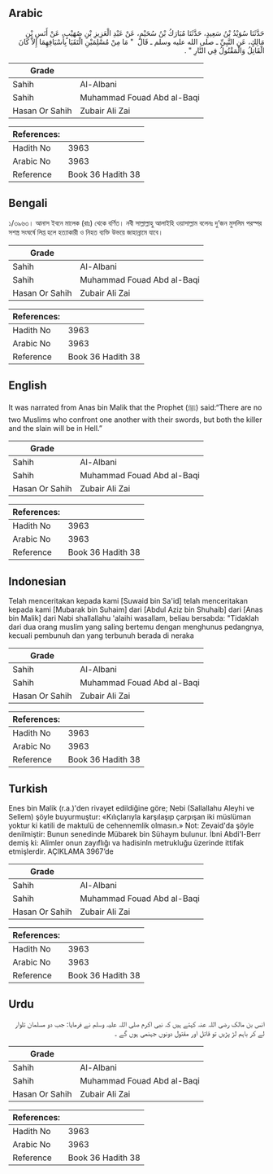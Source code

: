 ## Arabic


<div dir="rtl" lang="ar" style={{fontSize:'larger',backgroundColor:'#f8f9fa',padding:20}}>
حَدَّثَنَا سُوَيْدُ بْنُ سَعِيدٍ، حَدَّثَنَا مُبَارَكُ بْنُ سُحَيْمٍ، عَنْ عَبْدِ الْعَزِيزِ بْنِ صُهَيْبٍ، عَنْ أَنَسِ بْنِ مَالِكٍ، عَنِ النَّبِيِّ ـ صلى الله عليه وسلم ـ قَالَ ‏ "‏ مَا مِنْ مُسْلِمَيْنِ الْتَقَيَا بِأَسْيَافِهِمَا إِلاَّ كَانَ الْقَاتِلُ وَالْمَقْتُولُ فِي النَّارِ ‏"‏ ‏.‏
</div>
<div style={{backgroundColor:'#f8f9fa',padding:20, marginBottom: 10}}><table> <thead> <tr> <th>Grade</th> <th></th> </tr> </thead> <tbody> <tr><td>Sahih</td><td>Al-Albani</td></tr><tr><td>Sahih</td><td>Muhammad Fouad Abd al-Baqi</td></tr><tr><td>Hasan Or Sahih</td><td>Zubair Ali Zai</td></tr></tbody></table><table> <thead> <tr> <th>References:</th> <th></th> </tr> </thead> <tbody><tr><td>Hadith No</td><td>3963</td></tr><tr><td>Arabic No</td><td>3963</td></tr><tr><td>Reference</td><td>Book 36 Hadith 38</td></tr></tbody></table></div>

## Bengali


<div dir="ltr" lang="bn" style={{fontSize:'larger',backgroundColor:'#f8f9fa',padding:20}}>
১/৩৯৬৩। আনাস ইবনে মালেক (রাঃ) থেকে বর্ণিত। নবী সাল্লাল্লাহু আলাইহি ওয়াসাল্লাম বলেনঃ দু’জন মুসলিম পরস্পর সশস্ত্র সংঘর্ষে লিপ্ত হলে হত্যাকারী ও নিহত ব্যক্তি উভয়ে জাহান্নামে যাবে।
</div>
<div style={{backgroundColor:'#f8f9fa',padding:20, marginBottom: 10}}><table> <thead> <tr> <th>Grade</th> <th></th> </tr> </thead> <tbody> <tr><td>Sahih</td><td>Al-Albani</td></tr><tr><td>Sahih</td><td>Muhammad Fouad Abd al-Baqi</td></tr><tr><td>Hasan Or Sahih</td><td>Zubair Ali Zai</td></tr></tbody></table><table> <thead> <tr> <th>References:</th> <th></th> </tr> </thead> <tbody><tr><td>Hadith No</td><td>3963</td></tr><tr><td>Arabic No</td><td>3963</td></tr><tr><td>Reference</td><td>Book 36 Hadith 38</td></tr></tbody></table></div>

## English


<div dir="ltr" lang="en" style={{fontSize:'larger',backgroundColor:'#f8f9fa',padding:20}}>
It was narrated from Anas bin Malik that the Prophet (ﷺ) said:“There are no two Muslims who confront one another with their swords, but both the killer and the slain will be in Hell.”
</div>
<div style={{backgroundColor:'#f8f9fa',padding:20, marginBottom: 10}}><table> <thead> <tr> <th>Grade</th> <th></th> </tr> </thead> <tbody> <tr><td>Sahih</td><td>Al-Albani</td></tr><tr><td>Sahih</td><td>Muhammad Fouad Abd al-Baqi</td></tr><tr><td>Hasan Or Sahih</td><td>Zubair Ali Zai</td></tr></tbody></table><table> <thead> <tr> <th>References:</th> <th></th> </tr> </thead> <tbody><tr><td>Hadith No</td><td>3963</td></tr><tr><td>Arabic No</td><td>3963</td></tr><tr><td>Reference</td><td>Book 36 Hadith 38</td></tr></tbody></table></div>

## Indonesian


<div dir="ltr" lang="id" style={{fontSize:'larger',backgroundColor:'#f8f9fa',padding:20}}>
Telah menceritakan kepada kami [Suwaid bin Sa'id] telah menceritakan kepada kami [Mubarak bin Suhaim] dari [Abdul Aziz bin Shuhaib] dari [Anas bin Malik] dari Nabi shallallahu 'alaihi wasallam, beliau bersabda: "Tidaklah dari dua orang muslim yang saling bertemu dengan menghunus pedangnya, kecuali pembunuh dan yang terbunuh berada di neraka
</div>
<div style={{backgroundColor:'#f8f9fa',padding:20, marginBottom: 10}}><table> <thead> <tr> <th>Grade</th> <th></th> </tr> </thead> <tbody> <tr><td>Sahih</td><td>Al-Albani</td></tr><tr><td>Sahih</td><td>Muhammad Fouad Abd al-Baqi</td></tr><tr><td>Hasan Or Sahih</td><td>Zubair Ali Zai</td></tr></tbody></table><table> <thead> <tr> <th>References:</th> <th></th> </tr> </thead> <tbody><tr><td>Hadith No</td><td>3963</td></tr><tr><td>Arabic No</td><td>3963</td></tr><tr><td>Reference</td><td>Book 36 Hadith 38</td></tr></tbody></table></div>

## Turkish


<div dir="ltr" lang="tr" style={{fontSize:'larger',backgroundColor:'#f8f9fa',padding:20}}>
Enes bin Malik (r.a.)'den rivayet edildiğine göre; Nebi (Sallallahu Aleyhi ve Sellem) şöyle buyurmuştur: «Kılıçlarıyla karşılaşıp çarpışan iki müslüman yoktur ki katili de maktulü de cehennemlik olmasın.» Not: Zevaid'da şöyle denilmiştir: Bunun senedinde Mübarek bin Sühaym bulunur. İbni Abdi'l-Berr demiş ki: Alimler onun zayıflığı va hadisinln metrukluğu üzerinde ittifak etmişlerdir. AÇIKLAMA 3967’de
</div>
<div style={{backgroundColor:'#f8f9fa',padding:20, marginBottom: 10}}><table> <thead> <tr> <th>Grade</th> <th></th> </tr> </thead> <tbody> <tr><td>Sahih</td><td>Al-Albani</td></tr><tr><td>Sahih</td><td>Muhammad Fouad Abd al-Baqi</td></tr><tr><td>Hasan Or Sahih</td><td>Zubair Ali Zai</td></tr></tbody></table><table> <thead> <tr> <th>References:</th> <th></th> </tr> </thead> <tbody><tr><td>Hadith No</td><td>3963</td></tr><tr><td>Arabic No</td><td>3963</td></tr><tr><td>Reference</td><td>Book 36 Hadith 38</td></tr></tbody></table></div>

## Urdu


<div dir="rtl" lang="ur" style={{fontSize:'larger',backgroundColor:'#f8f9fa',padding:20}}>
انس بن مالک رضی اللہ عنہ کہتے ہیں کہ نبی اکرم صلی اللہ علیہ وسلم نے فرمایا: جب دو مسلمان تلوار لے کر باہم لڑ پڑیں تو قاتل اور مقتول دونوں جہنمی ہوں گے ۔
</div>
<div style={{backgroundColor:'#f8f9fa',padding:20, marginBottom: 10}}><table> <thead> <tr> <th>Grade</th> <th></th> </tr> </thead> <tbody> <tr><td>Sahih</td><td>Al-Albani</td></tr><tr><td>Sahih</td><td>Muhammad Fouad Abd al-Baqi</td></tr><tr><td>Hasan Or Sahih</td><td>Zubair Ali Zai</td></tr></tbody></table><table> <thead> <tr> <th>References:</th> <th></th> </tr> </thead> <tbody><tr><td>Hadith No</td><td>3963</td></tr><tr><td>Arabic No</td><td>3963</td></tr><tr><td>Reference</td><td>Book 36 Hadith 38</td></tr></tbody></table></div>